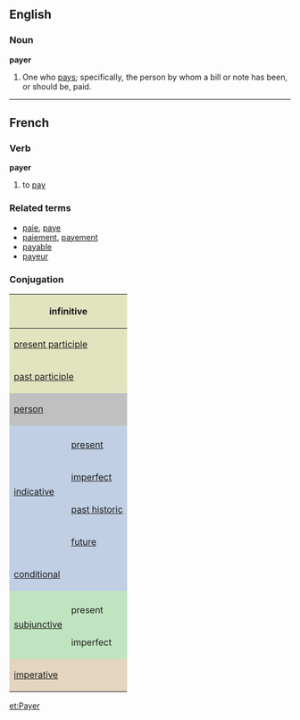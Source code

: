 ==English==

===Noun===

'''payer'''

#One who [[pay]]s; specifically, the person by whom a bill or note has been, or should be, paid.

----

==French==
===Verb===
'''payer'''

# to [[pay]]

===Related terms===
*[[paie]], [[paye]]
*[[paiement]], [[payement]]
*[[payable]]
*[[payeur]]

===Conjugation===

<center>
{| style="background:#F0F0F0"

|-
! colspan="3" style="background:#e2e4c0" | infinitive
| colspan="5" | peyer

|-
! colspan="3" style="background:#e2e4c0" | [[present participle]]
| colspan="5" | [[payant]]

|-
! colspan="3" style="background:#e2e4c0" | [[past participle]]
| colspan="5" | [[payé]]

|-
! colspan="2" rowspan="2" style="background:#C0C0C0" | [[person]]
! colspan="3" style="background:#C0C0C0" | singular
! colspan="3" style="background:#C0C0C0" | plural

|-
! style="background:#C0C0C0;width:12.5%" | first
! style="background:#C0C0C0;width:12.5%" | second
! style="background:#C0C0C0;width:12.5%" | third
! style="background:#C0C0C0;width:12.5%" | first
! style="background:#C0C0C0;width:12.5%" | second
! style="background:#C0C0C0;width:12.5%" | third

|-
! style="background:#c0cfe4" rowspan="5"| [[indicative]]
! style="background:#c0cfe4" |
! style="background:#c0cfe4" | je
! style="background:#c0cfe4" | tu
! style="background:#c0cfe4" | il
! style="background:#c0cfe4" | nous
! style="background:#c0cfe4" | vous
! style="background:#c0cfe4" | ils

|-
! style="height:3em;background:#c0cfe4" | [[present tense|present]]
| paie, paye
| paies, payes
| paie, paye
| payons
| payez
| paient, payent

|-
! style="height:3em;background:#c0cfe4" | [[imperfect tense|imperfect]]
| payais
| payais
| payait
| payions
| payiez
| payaient

|-
! style="height:3em;background:#c0cfe4" | [[past historic]]
| payai
| payas
| paya
| payâmes
| payâtes
| payèrent

|-
! style="height:3em;background:#c0cfe4" | [[future tense|future]]
| paierai, payerai
| paieras, payeras
| paiera, payera
| paierons, payerons
| paierez, payerez
| paieront, payeront

|-
! colspan="2" style="height:3em;background:#c0cfe4" | [[conditional]]
| paierais, payerais
| paierais, payerais
| paierais, payerait
| paierions, payerions
| paieriez, payeriez
| paieraient, payeraient

|-
! style="background:#c0e4c0" rowspan="3" | [[subjunctive]]
! style="background:#c0e4c0" | 
! style="background:#c0e4c0" | que je
! style="background:#c0e4c0" | que tu
! style="background:#c0e4c0" | qu'il
! style="background:#c0e4c0" | que nous
! style="background:#c0e4c0" | que vous
! style="background:#c0e4c0" | qu'ils

|-
! style="height:3em;background:#c0e4c0" | present
| paie, paye
| paie, payes
| paie, paye
| payions
| payiez
| paient, payent

|-
! style="height:3em;background:#c0e4c0" rowspan="1" | imperfect
| payasse
| payasses
| payât
| payassions
| payassiez
| payassent

|-
! colspan="2" rowspan="2" style="height:3em;background:#e4d4c0" | [[imperative]]
! style="background:#e4d4c0" | -
! style="background:#e4d4c0" | tu
! style="background:#e4d4c0" | -
! style="background:#e4d4c0" | nous
! style="background:#e4d4c0" | vous
! style="background:#e4d4c0" | -

|-
|
| paie, paye
| 
| payons
| payez
| 

|}
</center>

[[et:Payer]]